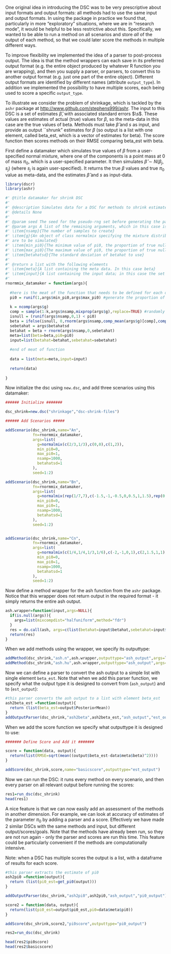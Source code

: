 <!--
%\VignetteEngine{knitr::knitr}
%\VignetteIndexEntry{A Vignette to illustrate dscr}
-->

One original idea in introducing the DSC was to be very prescriptive about
input formats and output formats: all methods had to use the same input and output formats.
In using the package in practice we found that, particularly in more "exploratory" situations, where we are in "research mode", it would be helpful to be less restrictive about this.
Specifically, we wanted to be able to run a method on all scenarios and store
*all* of the output of each method, so that we could later score the methods in multiple different ways.

To improve flexibility we implemented the idea of a parser to post-process output. The idea is that the method wrappers can each save in its preferred output format (e.g. the entire object produced by whatever R function you are wrapping),
and then you supply a parser, or parsers, to convert this to another output format (e.g. just one part of the entire object). Different output formats
are identified by different names (attribute `output_type`).
In addition we implemented the possibility to have multiple scores, each being
used to score a specific `output_type`.

To illustrate we consider the problem of shrinkage, which is
tackled by the `ashr` package at [http://www.github.com/stephens999/ashr](http://www.github.com/stephens999/ashr). The input to this DSC is a set of estimates
$\hat\beta$,  with associated standard errors $\s$. These values are estimates
of actual (true) values for $\beta$, so the meta-data in this case are the true
values of beta. Methods must take $\hat\beta$ and $s$ as input, and provide
as output ``shrunk" estimates for $\beta$ (so output is a list with one
element, called beta_est, which is a vector of estimates for beta). The score function then
scores methods on their RMSE comparing beta_est with beta.

First define a datamaker which simulates true values of $\beta$ from a user-specified normal
mixture, where one of the components is a point mass at 0 of mass $\pi_0$, which is a user-specified parameter. It then simulates $\hat\beta \sim N(\beta_j,s_j)$ (where $s_j$ is again user-specified). It returns the true $\beta$ values and true $\pi_0$ value as meta-data,
and the estimates $\hat\beta$ and $s$ as input-data.

```r
library(dscr)
library(ashr)

#' @title datamaker for shrink DSC
#'
#' @description Simulates data for a DSC for methods to shrink estimates values  
#' @details None
#' 
#' @param seed The seed for the pseudo-rng set before generating the parameters
#' @param args A list of the remaining arguments, which in this case is
#' \item{nsamp}{The number of samples to create}
#' \item{g}{An object of class normalmix specifying the mixture distribution from which non-null beta values 
#' are to be simulated}
#' \item{min_pi0}{The minimum value of pi0, the proportion of true nulls}
#' \item{max_pi0}{The maximum value of pi0, the proportion of true null}
#' \item{betahatsd}{The standard deviation of betahat to use}
#'
#' @return a list with the following elements
#' \item{meta}{A list containing the meta data. In this case beta}
#' \item{input}{A list containing the input data; in this case the set of betahat values and their standard errors}
#' 
rnormmix_datamaker = function(args){
  
  #here is the meat of the function that needs to be defined for each dsc to be done
  pi0 = runif(1,args$min_pi0,args$max_pi0) #generate the proportion of true nulls randomly
  
  k = ncomp(args$g)
  comp = sample(1:k,args$nsamp,mixprop(args$g),replace=TRUE) #randomly draw a component
  isnull = (runif(args$nsamp,0,1) < pi0)
  beta = ifelse(isnull, 0,rnorm(args$nsamp,comp_mean(args$g)[comp],comp_sd(args$g)[comp]))
  sebetahat = args$betahatsd
  betahat = beta + rnorm(args$nsamp,0,sebetahat)
  meta=list(beta=beta,pi0=pi0)
  input=list(betahat=betahat,sebetahat=sebetahat)
  
  #end of meat of function
  
  data = list(meta=meta,input=input)
  
  return(data)
  
}
```

Now initialize the dsc using `new.dsc`, and add three scenarios using this datamaker:
```r
###### Initialize #######

dsc_shrink=new.dsc("shrinkage","dsc-shrink-files")

###### Add Scenarios #####

addScenario(dsc_shrink,name="An",
            fn=rnormmix_datamaker,
            args=list(
              g=normalmix(c(2/3,1/3),c(0,0),c(1,2)),
              min_pi0=0,
              max_pi0=1,
              nsamp=1000,
              betahatsd=1
            ),
            seed=1:2)

addScenario(dsc_shrink,name="Bn",
            fn=rnormmix_datamaker,
            args=list(
              g=normalmix(rep(1/7,7),c(-1.5,-1,-0.5,0,0.5,1,1.5),rep(0.5,7)),
              min_pi0=0,
              max_pi0=1,
              nsamp=1000,
              betahatsd=1
            ),
            seed=1:2)


addScenario(dsc_shrink,name="Cn",
            fn=rnormmix_datamaker,
            args=list(
              g=normalmix(c(1/4,1/4,1/3,1/6),c(-2,-1,0,1),c(2,1.5,1,1)),
              min_pi0=0,
              max_pi0=1,
              nsamp=1000,
              betahatsd=1
            ),
            seed=1:2)

```


Now define a method wrapper for the ash function from the `ashr` package.
Notice that this wrapper does not return output in the required format - it simply
returns the entire ash output.
```r
ash.wrapper=function(input,args=NULL){
  if(is.null(args)){
    args=list(mixcompdist="halfuniform",method="fdr")
  }
  res = do.call(ash, args=c(list(betahat=input$betahat,sebetahat=input$sebetahat),args))
  return(res)
}
```

When we add methods using the wrapper, we specify its outputtype:
```r
addMethod(dsc_shrink,"ash.n",ash.wrapper,outputtype="ash_output",args=list(mixcompdist="normal"))
addMethod(dsc_shrink,"ash.hu",ash.wrapper,outputtype="ash_output",args=list(mixcompdist="halfuniform"))
```

Now we can define a parser to convert the ash output to a simple list with single element `beta_est`. Note that when we add this parser function, we specify what the output type it is designed to convert from (`ash_output`) and to (`est_output`):
```r
#this parser converts the ash output to a list with element beta_est
ash2beta_est =function(output){
  return (list(beta_est=output$PosteriorMean))
} 
addOutputParser(dsc_shrink,"ash2beta",ash2beta_est,"ash_output","est_output")
```


When we add the score function we specify what outputtype it is designed to use:
```r

####### Define Score and Add it #######

score = function(data, output){
  return(list(RMSE=sqrt(mean((output$beta_est-data$meta$beta)^2))))
}

addScore(dsc_shrink,score,name="basicscore",outputtype="est_output")

```

Now we can run the DSC: it runs every method on every scenario, and then every parser
on all relevant output before running the scores:
```r
res1=run_dsc(dsc_shrink)
head(res1)
```


A nice feature is that we can now
easily add an assessment of the methods in another dimension. For example,
we can look at accuracy of estimates of the parameter $\pi_0$ by adding a parser
and a score. Effectively we have made 2 similar DSCs with
the same methods and input, but different output/scores/goals.  Note that the methods have already been run, so they are not run again - only
the parser and scores are run this time. This feature could be particularly convenient if the methods are computationally intensive.

Note: when a DSC has multiple scores the output is a list, with a dataframe
of results for each score.
```r
#this parser extracts the estimate of pi0
ash2pi0 =function(output){
  return (list(pi0_est=get_pi0(output)))
} 

addOutputParser(dsc_shrink,"ash2pi0",ash2pi0,"ash_output","pi0_output")

score2 = function(data, output){
  return(list(pi0_est=output$pi0_est,pi0=data$meta$pi0))
}

addScore(dsc_shrink,score2,"pi0score",outputtype="pi0_output")

res2=run_dsc(dsc_shrink)

head(res2$pi0score)
head(res2$basicscore)
```
